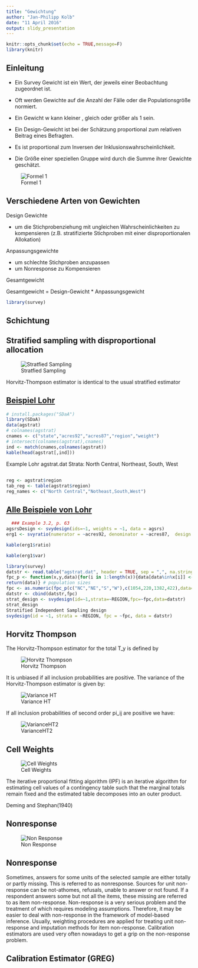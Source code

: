 ```yaml
---
title: "Gewichtung"
author: "Jan-Philipp Kolb"
date: "11 April 2016"
output: slidy_presentation
---
```


```r
knitr::opts_chunk$set(echo = TRUE,message=F)
library(knitr)
```

## Einleitung

- Ein Survey Gewicht ist ein Wert, der jeweils einer Beobachtung zugeordnet ist.

- Oft werden Gewichte auf die Anzahl der Fälle oder die Populationsgröße normiert.

- Ein Gewicht w kann kleiner , gleich oder größer als 1 sein.

- Ein Design-Gewicht ist bei der Schätzung proportional zum relativen Beitrag eines Befragten.

- Es ist proportional zum Inversen der Inklusionswahrscheinlichkeit.

- Die Größe einer speziellen Gruppe wird durch die Summe ihrer Gewichte geschätzt. 

![Formel 1](figure/Cider_Formel1.PNG)

## Verschiedene Arten von Gewichten

Design Gewichte

- um die Stichprobenziehung mit ungleichen Wahrscheinlichkeiten zu kompensieren (z.B. stratifizierte
Stichproben mit einer disproportionalen Allokation)

Anpassungsgewichte

- um schlechte Stichproben anzupassen 
- um Nonresponse zu Kompensieren 

Gesamtgewicht

Gesamtgewicht = Design-Gewicht * Anpassungsgewicht

```r
library(survey)
```

## Schichtung

## Stratified sampling with disproportional allocation

![Stratfied Sampling](figure/StratfiedSampling.PNG)

Horvitz-Thompson estimator is identical to the usual stratified estimator

## [Beispiel Lohr](http://www.stat.purdue.edu/~jennings/stat522/datasets/index.html)

```r
# install.packages("SDaA")
library(SDaA)
data(agstrat)
# colnames(agstrat)
cnames <- c("state","acres92","acres87","region","weight")
# intersect(colnames(agstrat),cnames)
ind <- match(cnames,colnames(agstrat))
kable(head(agstrat[,ind]))
```

Example Lohr agstrat.dat
Strata: North Central, Northeast, South, West

## 

```r
reg <- agstrat$region
tab_reg <- table(agstrat$region)
reg_names <- c("North Central","Notheast,South,West")
```


## [Alle Beispiele von Lohr](https://r-forge.r-project.org/scm/viewvc.php/*checkout*/pkg/inst/doc/SDaA_using_survey.Rnw?revision=24&root=sda&pathrev=24)

```r
  ### Example 3.2, p. 63 
agsrsDesign <- svydesign(ids=~1, weights = ~1, data = agsrs)
erg1 <- svyratio(numerator = ~acres92, denominator = ~acres87,  design = agsrsDesign) # proportion B hat

kable(erg1$ratio)

kable(erg1$var)
```

```r
library(survey)
datstr <- read.table("agstrat.dat", header = TRUE, sep = ",", na.strings = "-99")
fpc_p <- function(x,y,data){for(i in 1:length(x)){data[data%in%x[i]] <- y[i]}
return(data)} # population sizes
fpc <- as.numeric(fpc_p(c("NC","NE","S","W"),c(1054,220,1382,422),data=as.character(datstr$REGION)))
datstr <- cbind(datstr,fpc)
strat_design <- svydesign(id=~1,strata=~REGION,fpc=~fpc,data=datstr)
strat_design
Stratified Independent Sampling design
svydesign(id = ~1, strata = ~REGION, fpc = ~fpc, data = datstr)
```

## Horvitz Thompson

The Horvitz-Thompson estimator for the total T_y is defined by

![Horvitz Thompson](figure/HorvitzThompson.PNG)

It is unbiased if all inclusion probabilities are positive.
The variance of the Horvitz-Thompson estimator is given by:

![Variance HT](figure/HT2.PNG)

If all inclusion probabilities of second order pi_ij are positive we have:

![VarianceHT2](figure/VarianceHT2.PNG)

## Cell Weights

![Cell Weights](figure/CellWeights.PNG)

The iterative proportional fitting algorithm (IPF) is an iterative algorithm for estimating cell values of a contingency table such that the marginal totals remain
fixed and the estimated table decomposes into an outer product. 

Deming and Stephan(1940)

## Nonresponse

![Non Response](figure/NonResponse.PNG)

## Nonresponse

Sometimes, answers for some units of the selected sample
are either totally or partly missing. This is referred to as nonresponse.
Sources for unit non-response can be not-athomes,
refusals, unable to answer or not found. If a
respondent answers some but not all the items, these missing
are referred to as item non-response. Non-response is a very
serious problem and the treatment of which requires
modeling assumptions. Therefore, it may be easier to deal
with non-response in the framework of model-based
inference. Usually, weighting procedures are applied for
treating unit non-response and imputation methods for item
non-response. Calibration estimators are used very often
nowadays to get a grip on the non-response problem.

## Calibration Estimator (GREG)